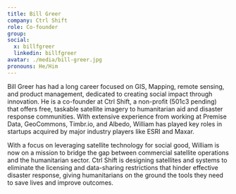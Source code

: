 ```yaml
---
title: Bill Greer
company: Ctrl Shift 
role: Co-founder
group:
social:
  x: billfgreer
  linkedin: billfgreer
avatar: ./media/bill-greer.jpg
pronouns: He/Him
---
```

Bill Greer has had a long career focused on GIS, Mapping, remote sensing, and product management, dedicated to creating social impact through innovation. He is a co-founder at Ctrl Shift, a non-profit (501c3 pending) that offers free, taskable satellite imagery to humanitarian aid and disaster response communities. With extensive experience from working at Premise Data, GeoCommons, Timbr.io, and Albedo, William has played key roles in startups acquired by major industry players like ESRI and Maxar. 

With a focus on leveraging satellite technology for social good, William is now on a mission to bridge the gap between commercial satellite operations and the humanitarian sector. Ctrl Shift is designing satellites and systems to eliminate the licensing and data-sharing restrictions that hinder effective disaster response, giving humanitarians on the ground the tools they need to save lives and improve outcomes.
